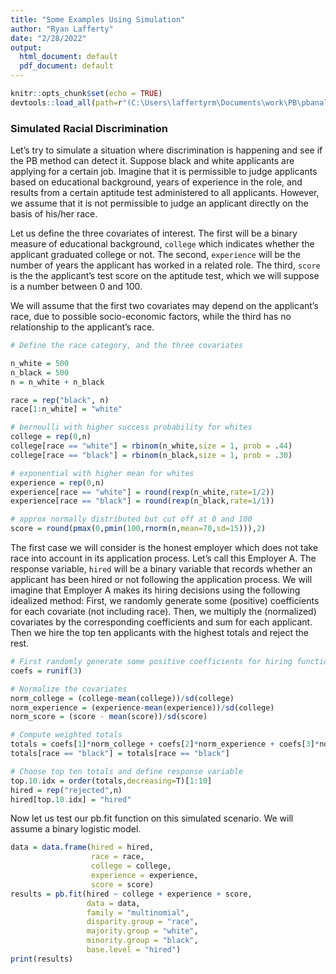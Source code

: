 ```yaml
---
title: "Some Examples Using Simulation"
author: "Ryan Lafferty"
date: "2/28/2022"
output:
  html_document: default
  pdf_document: default
---
```


```r
knitr::opts_chunk$set(echo = TRUE)
devtools::load_all(path=r"(C:\Users\laffertyrm\Documents\work\PB\pbanalysis)")

```

### Simulated Racial Discrimination 

 Let's try to simulate a situation where discrimination is happening 
 and see if the PB method can detect it.
 Suppose black and white applicants are applying for a certain job.
 Imagine that it is permissible to judge applicants based on educational 
 background, years of experience in the role, and results from a certain aptitude
 test administered to all applicants. However, we assume that it is not permissible
 to judge an applicant directly on the basis of his/her race. 
 
 Let us define the three covariates of interest. The first will be a binary 
 measure of educational background, `college` which indicates whether the applicant 
 graduated college or not. The second, `experience` will be the number of years
 the applicant has worked in a related role. The third, `score` is the the 
 applicant's test score on the aptitude test, which we will suppose is a number
 between 0 and 100. 
 
 We will assume that the first two covariates may depend on the applicant's race,
 due to possible socio-economic factors, while the third has no relationship to
 the applicant's race. 
 
 ```r
# Define the race category, and the three covariates

n_white = 500
n_black = 500
n = n_white + n_black

race = rep("black", n)
race[1:n_white] = "white"

# bernoulli with higher success probability for whites
college = rep(0,n)
college[race == "white"] = rbinom(n_white,size = 1, prob = .44)
college[race == "black"] = rbinom(n_black,size = 1, prob = .30)

# exponential with higher mean for whites
experience = rep(0,n)
experience[race == "white"] = round(rexp(n_white,rate=1/2))
experience[race == "black"] = round(rexp(n_black,rate=1/1))

# approx normally distributed but cut off at 0 and 100
score = round(pmax(0,pmin(100,rnorm(n,mean=70,sd=15))),2)

 ```
 
 
 The first case we will consider is the honest employer which does not take race
 into account in its application process. Let's call this Employer A. The 
 response variable, `hired` will be a binary variable that records whether an
 applicant has been hired or not following the application process. We will 
 imagine that Employer A makes its hiring decisions using the following
 idealized method: First, we randomly generate some (positive) coefficients for 
 each covariate (not including race). Then, we multiply the (normalized) covariates
 by the corresponding coefficients and sum for each applicant. Then we hire the 
 top ten applicants with the highest totals and reject the rest.
 
 ```r
 # First randomly generate some positive coefficients for hiring function
 coefs = runif(3)
 
 # Normalize the covariates 
 norm_college = (college-mean(college))/sd(college)
 norm_experience = (experience-mean(experience))/sd(college) 
 norm_score = (score - mean(score))/sd(score)
 
 # Compute weighted totals
 totals = coefs[1]*norm_college + coefs[2]*norm_experience + coefs[3]*norm_score
 totals[race == "black"] = totals[race == "black"]
 
 # Choose top ten totals and define response variable
 top.10.idx = order(totals,decreasing=T)[1:10]
 hired = rep("rejected",n)
 hired[top.10.idx] = "hired"
 
 ```
 
 Now let us test our pb.fit function on this simulated scenario. We will assume
 a binary logistic model. 
 
 ```r
 data = data.frame(hired = hired,
                   race = race,
                   college = college,
                   experience = experience,
                   score = score)
 results = pb.fit(hired ~ college + experience + score,
                  data = data,
                  family = "multinomial",
                  disparity.group = "race",
                  majority.group = "white",
                  minority.group = "black",
                  base.level = "hired")
 print(results)
 ```
